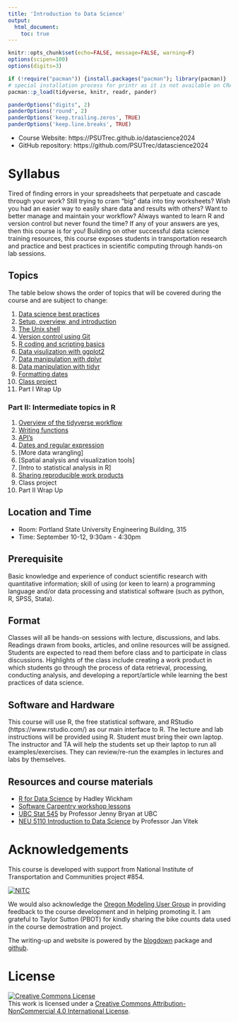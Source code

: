 ```yaml
---
title: 'Introduction to Data Science'
output: 
  html_document:
    toc: true
---
```


```r
knitr::opts_chunk$set(echo=FALSE, message=FALSE, warning=F)
options(scipen=100)
options(digits=3)

if (!require("pacman")) {install.packages("pacman"); library(pacman)}
# special installation process for printr as it is not available on CRAN
pacman::p_load(tidyverse, knitr, readr, pander)

panderOptions("digits", 2)
panderOptions('round', 2)
panderOptions('keep.trailing.zeros', TRUE)
panderOptions('keep.line.breaks', TRUE)
```

- Course Website: https://PSUTrec.github.io/datascience2024
- GitHub repository: https://github.com/PSUTrec/datascience2024

# Syllabus

Tired of finding errors in your spreadsheets that perpetuate and cascade through your work? Still trying to cram “big” data into tiny worksheets? Wish you had an easier way to easily share data and results with others? Want to better manage and maintain your workflow? Always wanted to learn R and version control but never found the time? If any of your answers are yes, then this course is for you! Building on other successful data science training resources, this course exposes students in transportation research and practice and best practices in scientific computing through hands-on lab sessions.

## Topics 

The table below shows the order of topics that will be covered during the course and are subject to change:

1. [Data science best practices](02-ds-best-practices.html)
1. [Setup, overview, and introduction](01-part1-overview.html)
1. [The Unix shell](03-unix-shell.html)
1. [Version control using Git](03-git.html)
1. [R coding and scripting basics](02-coding.html)
1. [Data visulization with ggplot2](10-visualize.html)
1. [Data manipulation with dplyr](09-dplyr.html)
1. [Data manipulation with tidyr](09-tidyr.html)
1. [Formatting dates](13-formatdates.html)
1. [Class project](10-classproject.html)
1. Part I Wrap Up

### Part II: Intermediate topics in R
1. [Overview of the tidyverse workflow](06-part2-overview.html)
1. [Writing functions](14-writingfunctions.html)
1. [API's](14-intro-apis.html)
1. [Dates and regular expression](15-dates-regex.html)
1. [More data wrangling]
1. [Spatial analysis and visualization tools]
1. [Intro to statistical analysis in R]
1. [Sharing reproducible work products](19-reproduciblework.html)
1. Class project
1. Part II Wrap Up

## Location and Time
- Room: Portland State University Engineering Building, 315
- Time: September 10-12, 9:30am - 4:30pm

## Prerequisite

Basic knowledge and experience of conduct scientific research with quantitative information; skill of using (or keen to learn) a programming language and/or data processing and statistical software (such as python, R, SPSS, Stata).

## Format

Classes will all be hands-on sessions with lecture, discussions, and labs. Readings drawn from books, articles, and online resources will be assigned. Students are expected to read them before class and to participate in class discussions. Highlights of the class include creating a work product in which students go through the process of data retrieval, processing, conducting analysis, and developing a report/article while learning the best practices of data science.

## Software and Hardware

This course will use R, the free statistical software, and RStudio (https://www.rstudio.com/) as our main interface to R. The lecture and lab instructions will be provided using R. Student must bring their own laptop. The instructor and TA will help the students set up their laptop to run all examples/exercises. They can review/re-run the examples in lectures and labs by themselves. 

## Resources and course materials

- [R for Data Science](http://r4ds.had.co.nz/) by Hadley Wickham
- [Software Carpentry workshop lessons](https://software-carpentry.org/lessons/)
- [UBC Stat 545](http://stat545.com) by Professor Jenny Bryan at UBC
- [NEU 5110 Introduction to Data Science](http://janvitek.org/events/NEU/5110/) by Professor Jan Vitek

# Acknowledgements

This course is developed with support from National Institute of Transportation and Communities project #854.

<div style="width:300px">
[![NITC](http://nitc.trec.pdx.edu/sites/default/files/nitc_4c_horiz_tag.jpg)](http://nitc.trec.pdx.edu/)
</div>

We would also acknowledge the [Oregon Modeling User Group](https://www.oregonmodels.org/) in providing feedback to the course development and in helping promoting it. I am grateful to Taylor Sutton (PBOT) for kindly sharing the bike counts data used in the course demostration and project.

The writing-up and website is powered by the [blogdown](https://bookdown.org/yihui/blogdown/) package and [github](https://www.github.com).

# License

<a rel="license" href="http://creativecommons.org/licenses/by-nc/4.0/"><img alt="Creative Commons License" style="border-width:0" src="https://i.creativecommons.org/l/by-nc/4.0/88x31.png" /></a><br />This work is licensed under a <a rel="license" href="http://creativecommons.org/licenses/by-nc/4.0/">Creative Commons Attribution-NonCommercial 4.0 International License</a>.
